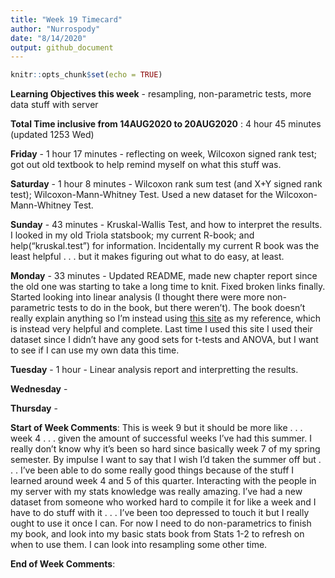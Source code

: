 ```yaml
---
title: "Week 19 Timecard"
author: "Nurrospody"
date: "8/14/2020"
output: github_document
---
```


```r
knitr::opts_chunk$set(echo = TRUE)
```

**Learning Objectives this week** - resampling, non-parametric tests, more data stuff with server

**Total Time inclusive from 14AUG2020 to 20AUG2020** : 4 hour 45 minutes (updated 1253 Wed)  

**Friday** - 1 hour 17 minutes - reflecting on week, Wilcoxon signed rank test; got out old textbook to help remind myself on what this stuff was.

**Saturday** - 1 hour 8 minutes - Wilcoxon rank sum test (and X+Y signed rank test); Wilcoxon-Mann-Whitney Test.  Used a new dataset for the Wilcoxon-Mann-Whitney Test.  

**Sunday** - 43 minutes - Kruskal-Wallis Test, and how to interpret the results.  I looked in my old Triola statsbook; my current R-book; and help("kruskal.test") for information.  Incidentally my current R book was the least helpful . . . but it makes figuring out what to do easy, at least.

**Monday** - 33 minutes - Updated README, made new chapter report since the old one was starting to take a long time to knit.  Fixed broken links finally.  
Started looking into linear analysis (I thought there were more non-parametric tests to do in the book, but there weren't).  The book doesn't really explain anything so I'm instead using [this site](https://www.scribbr.com/statistics/simple-linear-regression/) as my reference, which is instead very helpful and complete.  Last time I used this site I used their dataset since I didn't have any good sets for t-tests and ANOVA, but I want to see if I can use my own data this time.  

**Tuesday** - 1 hour - Linear analysis report and interpretting the results.  

**Wednesday** -

**Thursday** - 


**Start of Week Comments**: This is week 9 but it should be more like . . . week 4 . . . given the amount of successful weeks I've had this summer.  I really don't know why it's been so hard since basically week 7 of my spring semester.  By impulse I want to say that I wish I'd taken the summer off but . . . I've been able to do some really good things because of the stuff I learned around week 4 and 5 of this quarter.  Interacting with the people in my server with my stats knowledge was really amazing.  I've had a new dataset from someone who worked hard to compile it for like a week and I have to do stuff with it . . . I've been too depressed to touch it but I really ought to use it once I can.  For now I need to do non-parametrics to finish my book, and look into my basic stats book from Stats 1-2 to refresh on when to use them.  I can look into resampling some other time.

**End of Week Comments**: